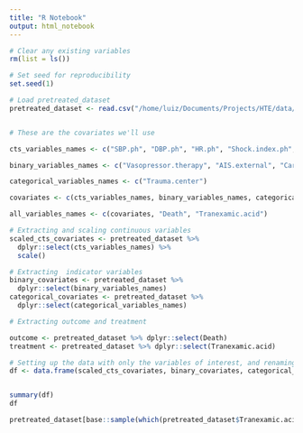 ```yaml
---
title: "R Notebook"
output: html_notebook
---
```




```r
# Clear any existing variables
rm(list = ls())

# Set seed for reproducibility
set.seed(1)

# Load pretreated_dataset
pretreated_dataset <- read.csv("/home/luiz/Documents/Projects/HTE/data/data_preprocessed_tbi_individuals.csv", header = TRUE)


# These are the covariates we'll use

cts_variables_names <- c("SBP.ph", "DBP.ph", "HR.ph", "Shock.index.ph", "Delta.shock.index", "Cristalloid.volume", "Colloid.volume", "HemoCue.init", "Delta.hemoCue", "SpO2.ph.min")

binary_variables_names <- c("Vasopressor.therapy", "AIS.external", "Cardiac.arrest.ph")

categorical_variables_names <- c("Trauma.center")

covariates <- c(cts_variables_names, binary_variables_names, categorical_variables_names)

all_variables_names <- c(covariates, "Death", "Tranexamic.acid")

# Extracting and scaling continuous variables
scaled_cts_covariates <- pretreated_dataset %>%
  dplyr::select(cts_variables_names) %>%
  scale()

# Extracting  indicator variables
binary_covariates <- pretreated_dataset %>%
  dplyr::select(binary_variables_names)
categorical_covariates <- pretreated_dataset %>%
  dplyr::select(categorical_variables_names)

# Extracting outcome and treatment

outcome <- pretreated_dataset %>% dplyr::select(Death)
treatment <- pretreated_dataset %>% dplyr::select(Tranexamic.acid) 

# Setting up the data with only the variables of interest, and renaming columns
df <- data.frame(scaled_cts_covariates, binary_covariates, categorical_covariates, outcome, treatment) %>% plyr::rename(c(Tranexamic.acid = "W", Death = "Y"))


summary(df)
df
```

```r
pretreated_dataset[base::sample(which(pretreated_dataset$Tranexamic.acid == 1), 10), names(pretreated_dataset)]
```
